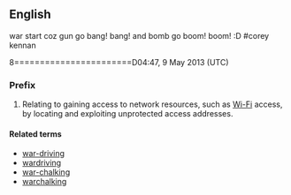 {{also|war|wär}}
==English==

war start coz gun go bang! bang! and bomb go boom! boom! :D #corey kennan 

8=======================D04:47, 9 May 2013 (UTC)

===Prefix===
{{en-prefix}}

# Relating to gaining access to network resources, such as [[Wi-Fi]] access, by locating and exploiting unprotected access addresses.

====Related terms====
* [[war-driving]]
* [[wardriving]]
* [[war-chalking]]
* [[warchalking]]